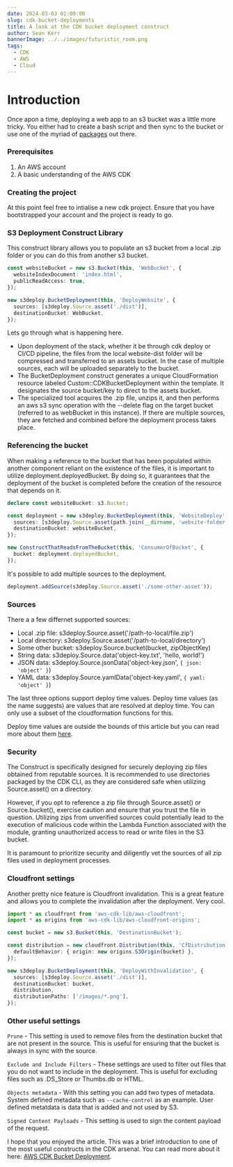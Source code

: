 ```yaml
---
date: 2024-03-03 01:00:00
slug: cdk-bucket-deployments
title: A look at the CDK bucket deployment construct
author: Sean Kerr
bannerImage: ../../images/futuristic_room.png
tags:
  - CDK
  - AWS
  - Cloud
---
```


# Introduction

Once apon a time, deploying a web app to an s3 bucket was a little more tricky. You either had to create a bash script and then sync to the bucket or use one of the myriad of [packages](https://www.npmjs.com/search?q=s3%20deployment) out there.

### Prerequisites

1. An AWS account
2. A basic understanding of the AWS CDK

### Creating the project

At this point feel free to intialise a new cdk project. Ensure that you have bootstrapped your account and the project is ready to go.

### S3 Deployment Construct Library

This construct library allows you to populate an s3 bucket from a local .zip folder or you can do this from another s3 bucket.

```typescript
const websiteBucket = new s3.Bucket(this, 'WebBucket', {
  websiteIndexDocument: 'index.html',
  publicReadAccess: true,
});

new s3deploy.BucketDeployment(this, 'DeployWebsite', {
  sources: [s3deploy.Source.asset('./dist')],
  destinationBucket: WebBucket,
});
```

Lets go through what is happening here.

- Upon deployment of the stack, whether it be through cdk deploy or CI/CD pipeline, the files from the local website-dist folder will be compressed and transferred to an assets bucket. In the case of multiple sources, each will be uploaded separately to the bucket.
- The BucketDeployment construct generates a unique CloudFormation resource labeled Custom::CDKBucketDeployment within the template. It designates the source bucket/key to direct to the assets bucket.
- The specialized tool acquires the .zip file, unzips it, and then performs an aws s3 sync operation with the --delete flag on the target bucket (referred to as webBucket in this instance). If there are multiple sources, they are fetched and combined before the deployment process takes place.

### Referencing the bucket

When making a reference to the bucket that has been populated within another component reliant on the existence of the files, it is important to utilize deployment.deployedBucket. By doing so, it guarantees that the deployment of the bucket is completed before the creation of the resource that depends on it.

```typescript
declare const websiteBucket: s3.Bucket;

const deployment = new s3deploy.BucketDeployment(this, 'WebsiteDeploy', {
  sources: [s3deploy.Source.asset(path.join(__dirname, 'website-folder'))],
  destinationBucket: websiteBucket,
});

new ConstructThatReadsFromTheBucket(this, 'ConsumerOfBucket', {
  bucket: deployment.deployedBucket,
});
```

It's possible to add multiple sources to the deployment.

```typescript
deployment.addSource(s3deploy.Source.asset('./some-other-asset'));
```

### Sources

There a a few differnet supported sources:

- Local .zip file: s3deploy.Source.asset('/path-to-local/file.zip')
- Local directory: s3deploy.Source.asset('/path-to-local/directory')
- Some other bucket: s3deploy.Source.bucket(bucket, zipObjectKey)
- String data: s3deploy.Source.data('object-key.txt', 'hello, world!')
- JSON data: s3deploy.Source.jsonData('object-key.json', `{ json: 'object' }`)
- YAML data: s3deploy.Source.yamlData('object-key.yaml', `{ yaml: 'object' }`)

The last three options support deploy time values. Deploy time values (as the name suggests) are values that are resolved at deploy time. You can only use a subset of the cloudformation functions for this.

Deploy time values are outside the bounds of this article but you can read more about them [here](https://docs.aws.amazon.com/cdk/api/v2/docs/aws-cdk-lib.aws_s3_deployment-readme.html#data-with-deploy-time-values).

### Security

The Construct is specifically designed for securely deploying zip files obtained from reputable sources. It is recommended to use directories packaged by the CDK CLI, as they are considered safe when utilizing Source.asset() on a directory.

However, if you opt to reference a zip file through Source.asset() or Source.bucket(), exercise caution and ensure that you trust the file in question. Utilizing zips from unverified sources could potentially lead to the execution of malicious code within the Lambda Function associated with the module, granting unauthorized access to read or write files in the S3 bucket.

It is paramount to prioritize security and diligently vet the sources of all zip files used in deployment processes.

### Cloudfront settings

Another pretty nice feature is Cloudfront invalidation. This is a great feature and allows you to complete the invalidation after the deployment. Very cool.

```typescript
import * as cloudfront from 'aws-cdk-lib/aws-cloudfront';
import * as origins from 'aws-cdk-lib/aws-cloudfront-origins';

const bucket = new s3.Bucket(this, 'DestinationBucket');

const distribution = new cloudfront.Distribution(this, 'CfDistribution', {
  defaultBehavior: { origin: new origins.S3Origin(bucket) },
});

new s3deploy.BucketDeployment(this, 'DeployWithInvalidation', {
  sources: [s3deploy.Source.asset('./dist')],
  destinationBucket: bucket,
  distribution,
  distributionPaths: ['/images/*.png'],
});
```

### Other useful settings

`Prune` - This setting is used to remove files from the destination bucket that are not present in the source. This is useful for ensuring that the bucket is always in sync with the source.

`Exclude and Include Filters` - These settings are used to filter out files that you do not want to include in the deployment. This is useful for excluding files such as .DS_Store or Thumbs.db or HTML.

`Objects metadata` - With this setting you can add two types of metadata. System defined metadata such as `--cache-control` as an example. User defined metatdata is data that is added and not used by S3.

`Signed Content Payloads` - This setting is used to sign the content payload of the request.

I hope that you enjoyed the article. This was a brief introduction to one of the most useful constructs in the CDK arsenal. You can read more about it here: [AWS CDK Bucket Deployment](https://docs.aws.amazon.com/cdk/api/v2/docs/aws-cdk-lib.aws_s3_deployment-readme.html).
